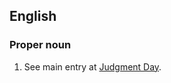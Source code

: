 ==English==

===Proper noun===
{{en-proper noun|sg=[[final|Final]] [[judgment|Judgment]]}}

# {{Christianity}} See main entry at [[Judgment Day]].